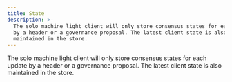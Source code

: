 ```yaml
---
title: State
description: >-
  The solo machine light client will only store consensus states for each update
  by a header or a governance proposal. The latest client state is also
  maintained in the store.
---
```


The solo machine light client will only store consensus states for each update by a header
or a governance proposal. The latest client state is also maintained in the store.
